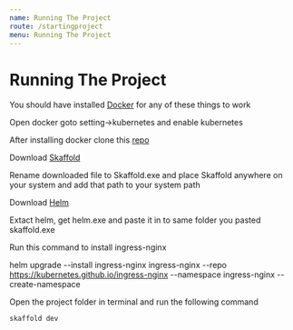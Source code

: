 ```yaml
---
name: Running The Project
route: /startingproject
menu: Running The Project
---
```



# Running The Project

You should have installed [Docker](https://www.docker.com/products/docker-desktop) for any of these things to work

Open docker goto setting->kubernetes and enable kubernetes

After installing docker clone this [repo](https://github.com/SharjeelAbbas014/Store-App-Backend)

Download [Skaffold](https://storage.googleapis.com/skaffold/releases/latest/skaffold-windows-amd64.exe)

Rename downloaded file to Skaffold.exe and place Skaffold anywhere on your system and add that path to your system path

Download [Helm](https://get.helm.sh/helm-v3.8.1-windows-amd64.zip)

Extact helm, get helm.exe and paste it in to same folder you pasted skaffold.exe

Run this command to install ingress-nginx

helm upgrade --install ingress-nginx ingress-nginx --repo https://kubernetes.github.io/ingress-nginx --namespace ingress-nginx --create-namespace

Open the project folder in terminal and run the following command

<Code>skaffold dev</Code>
